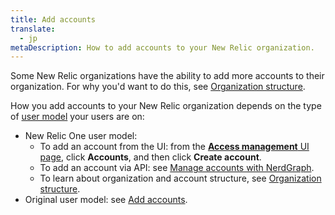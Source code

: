 ```yaml
---
title: Add accounts
translate:
  - jp
metaDescription: How to add accounts to your New Relic organization. 
---
```


Some New Relic organizations have the ability to add more accounts to their organization. For why you'd want to do this, see [Organization structure](/docs/accounts/accounts-billing/account-structure/new-relic-account-structure). 

How you add accounts to your New Relic organization depends on the type of [user model](/docs/accounts/original-accounts-billing/original-product-based-pricing/overview-user-models) your users are on: 

* New Relic One user model: 
  * To add an account from the UI: from the [**Access management** UI page](/docs/accounts/accounts-billing/new-relic-one-user-management/user-management-ui-and-tasks#where), click **Accounts**, and then click **Create account**.
  * To add an account via API: see [Manage accounts with NerdGraph](/docs/apis/nerdgraph/examples/manage-accounts-nerdgraph).
  * To learn about organization and account structure, see [Organization structure](/docs/accounts/accounts-billing/account-structure/new-relic-account-structure). 
* Original user model: see [Add accounts](/docs/accounts/original-accounts-billing/original-users-roles/parent-child-account-structure/#creating). 


